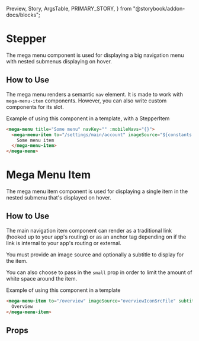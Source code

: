   Preview,
  Story,
  ArgsTable,
  PRIMARY_STORY,
} from "@storybook/addon-docs/blocks";

# Stepper

The mega menu component is used for displaying a big navigation menu with nested submenus displaying on hover.

<Preview>
  <Story id="components-Stepper--primary" />
</Preview>

## How to Use

The mega menu renders a semantic `nav` element. It is made to work with `mega-menu-item` components. However, you can also write custom components for its slot.


Example of using this component in a template, with a StepperItem
```html
<mega-menu title="Some menu" navKey="" :mobileNavs="{}">
  <mega-menu-item to="/settings/main/account" imageSource="${constants.lobAssetsUrl}/dashboard/navbar/settings.svg" small>
    Some menu item
  </mega-menu-item>
</mega-menu>
```

# Mega Menu Item

The mega menu item component is used for displaying a single item in the nested submenu that's displayed on hover.

<Preview>
  <Story id="components-Stepper--item" />
</Preview>

## How to Use

The main navigation item component can render as a traditional link (hooked up to your app's routing) or as an anchor tag depending on if the link is internal to your app's routing or external.

You must provide an image source and optionally a subtitle to display for the item.

You can also choose to pass in the `small` prop in order to limit the amount of white space around the item.

Example of using this component in a template
```html
<mega-menu-item to="/overview" imageSource="overviewIconSrcFile" subtitle="Optional subtitle text here" :small="true">
  Overview
</mega-menu-item>
```

## Props

<ArgsTable story={PRIMARY_STORY} />